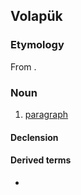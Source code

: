 ==Volapük==

===Etymology===
From {{der|vo|grc|παράγραφος}}.

===Noun===
{{vo-noun}}

# [[paragraph]]

====Declension====
{{vo-decl-noun}}

====Derived terms====
* {{l|vo|bagafamalül}}